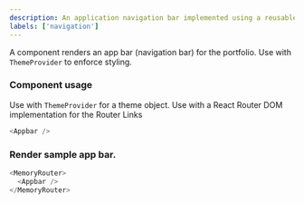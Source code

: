 ```yaml
---
description: An application navigation bar implemented using a reusable navigation component defined in `design` library
labels: ['navigation']
---
```



A component renders an app bar (navigation bar) for the portfolio.
Use with `ThemeProvider` to enforce styling.

### Component usage

Use with `ThemeProvider` for a theme object.
Use with a React Router DOM implementation for the Router Links

```js
<Appbar />
```

### Render sample app bar.

```js live
<MemoryRouter>
  <Appbar />
</MemoryRouter>
```
